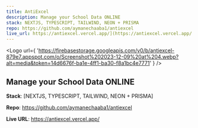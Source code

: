 ```yaml
---
title: AntiExcel
description: Manage your School Data ONLINE
stack: NEXTJS, TYPESCRIPT, TAILWIND, NEON + PRISMA
repo: https://github.com/aymanechaaba1/antiexcel
live_url: https://antiexcel.vercel.app/](https://antiexcel.vercel.app/
---
```



<Logo
  url={
    'https://firebasestorage.googleapis.com/v0/b/antiexcel-879e7.appspot.com/o/Screenshot%202023-12-09%20at%204.webp?alt=media&token=14d6676f-ba1e-4ff1-ba30-f8a1bc4e7771'
  }
/>

## Manage your School Data ONLINE

<Separator />

**Stack**: [NEXTJS, TYPESCRIPT, TAILWIND, NEON + PRISMA]

**Repo**: https://github.com/aymanechaaba1/antiexcel

**Live URL**: https://antiexcel.vercel.app/
